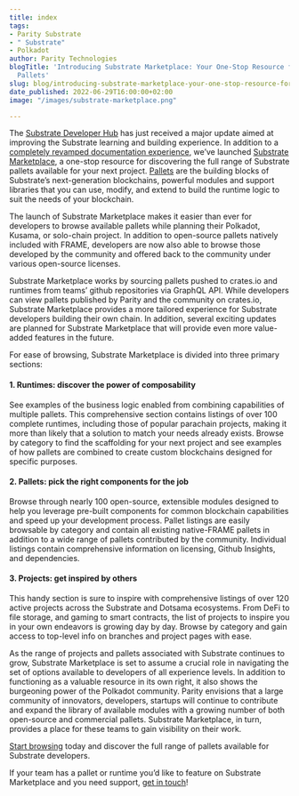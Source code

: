 ```yaml
---
title: index
tags:
- Parity Substrate
- " Substrate"
- Polkadot
author: Parity Technologies
blogTitle: 'Introducing Substrate Marketplace: Your One-Stop Resource for Substrate
  Pallets'
slug: blog/introducing-substrate-marketplace-your-one-stop-resource-for-substrate-pallets
date_published: 2022-06-29T16:00:00+02:00
image: "/images/substrate-marketplace.png"

---
```

The [Substrate Developer Hub](https://docs.substrate.io/quick-start/) has just received a major update aimed at improving the Substrate learning and building experience. In addition to a [completely revamped documentation experience](https://github.com/substrate-developer-hub/substrate-docs/issues/1132), we’ve launched [Substrate Marketplace](http://marketplace.substrate.io), a one-stop resource for discovering the full range of Substrate pallets available for your next project. [Pallets](https://docs.substrate.io/reference/frame-pallets/) are the building blocks of Substrate’s next-generation blockchains, powerful modules and support libraries that you can use, modify, and extend to build the runtime logic to suit the needs of your blockchain.

The launch of Substrate Marketplace makes it easier than ever for developers to browse available pallets while planning their Polkadot, Kusama, or solo-chain project. In addition to open-source pallets natively included with FRAME, developers are now also able to browse those developed by the community and offered back to the community under various open-source licenses.

Substrate Marketplace works by sourcing pallets pushed to crates.io and runtimes from teams’ github repositories via GraphQL API. While developers can view pallets published by Parity and the community on crates.io, Substrate Marketplace provides a more tailored experience for Substrate developers building their own chain. In addition, several exciting updates are planned for Substrate Marketplace that will provide even more value-added features in the future.   
  
For ease of browsing, Substrate Marketplace is divided into three primary sections:

#### 1. Runtimes: discover the power of composability

See examples of the business logic enabled from combining capabilities of multiple pallets. This comprehensive section contains listings of over 100 complete runtimes, including those of popular parachain projects, making it more than likely that a solution to match your needs already exists. Browse by category to find the scaffolding for your next project and see examples of how pallets are combined to create custom blockchains designed for specific purposes.

#### 2. Pallets: pick the right components for the job

Browse through nearly 100 open-source, extensible modules designed to help you leverage pre-built components for common blockchain capabilities and speed up your development process. Pallet listings are easily browsable by category and contain all existing native-FRAME pallets in addition to a wide range of pallets contributed by the community. Individual listings contain comprehensive information on licensing, Github Insights, and dependencies.

#### 3. Projects: get inspired by others

This handy section is sure to inspire with comprehensive listings of over 120 active projects across the Substrate and Dotsama ecosystems. From DeFi to file storage, and gaming to smart contracts, the list of projects to inspire you in your own endeavors is growing day by day. Browse by category and gain access to top-level info on branches and project pages with ease.

As the range of projects and pallets associated with Substrate continues to grow, Substrate Marketplace is set to assume a crucial role in navigating the set of options available to developers of all experience levels. In addition to functioning as a valuable resource in its own right, it also shows the burgeoning power of the Polkadot community. Parity envisions that a large community of innovators, developers, startups will continue to contribute and expand the library of available modules with a growing number of both open-source and commercial pallets. Substrate Marketplace, in turn, provides a place for these teams to gain visibility on their work.

[Start browsing](http://marketplace.substrate.io) today and discover the full range of pallets available for Substrate developers.

If your team has a pallet or runtime you’d like to feature on Substrate Marketplace and you need support, [get in touch](https://matrix.to/#/#watercooler:matrix.parity.io)!